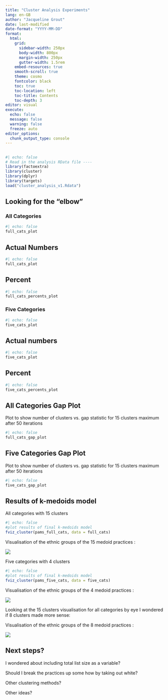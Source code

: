 ```yaml
---
title: "Cluster Analysis Experiments"
lang: en-GB
author: "Jacqueline Grout"
date: last-modified
date-format: "YYYY-MM-DD"
format:
  html:
    grid:
      sidebar-width: 250px
      body-width: 800px
      margin-width: 250px
      gutter-width: 1.5rem
    embed-resources: true
    smooth-scroll: true
    theme: cosmo
    fontcolor: black
    toc: true
    toc-location: left
    toc-title: Contents
    toc-depth: 3
editor: visual
execute:
  echo: false
  message: false
  warning: false
  freeze: auto
editor_options: 
  chunk_output_type: console
---
```


## 

```r
#| echo: false
# Read in the analysis RData file ----
library(factoextra)
library(cluster)
library(dplyr)
library(targets)
load("cluster_analysis_v1.Rdata")
```

## Looking for the "elbow"

### All Categories

```r
#| echo: false
full_cats_plot
```

::: panel-tabset
## Actual Numbers

```r
#| echo: false
full_cats_plot
```

## Percent

```r
#| echo: false
full_cats_percents_plot
```
:::

### Five Categories

```r
#| echo: false
five_cats_plot
```

::: panel-tabset
## Actual numbers

```r
#| echo: false
five_cats_plot
```

## Percent

```r
#| echo: false
five_cats_percents_plot
```
:::

## All Categories Gap Plot

Plot to show number of clusters vs. gap statistic for 15 clusters maximum after 50 iterations

```r
#| echo: false
full_cats_gap_plot
```

## Five Categories Gap Plot

Plot to show number of clusters vs. gap statistic for 15 clusters maximum after 50 iterations

```r
#| echo: false
five_cats_gap_plot
```

## Results of k-medoids model

All categories with 15 clusters

```r
#| echo: false
#plot results of final k-medoids model
fviz_cluster(pams_full_cats, data = full_cats)

```

Visualisation of the ethnic groups of the 15 medoid practices :

![](secret/Picture2.png){fig-align="center"}

Five categories with 4 clusters

```r
#| echo: false
#plot results of final k-medoids model
fviz_cluster(pams_five_cats, data = five_cats)
```

Visualisation of the ethnic groups of the 4 medoid practices :

![](secret/Picture1.png){fig-align="center"}

Looking at the 15 clusters visualisation for all categories by eye I wondered if 8 clusters made more sense:

Visualisation of the ethnic groups of the 8 medoid practices :

![](secret/Picture3.png){fig-align="center"}

## Next steps?

I wondered about including total list size as a variable?

Should I break the practices up some how by taking out white?

Other clustering methods?

Other ideas?
